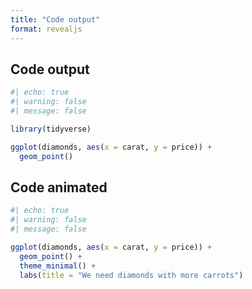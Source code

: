 ```yaml
---
title: "Code output"
format: revealjs
---
```


## Code output {auto-animate="true"}

```r
#| echo: true
#| warning: false
#| message: false 

library(tidyverse)

ggplot(diamonds, aes(x = carat, y = price)) +
  geom_point()
```

## Code animated {auto-animate="true"}


```r
#| echo: true
#| warning: false
#| message: false 

ggplot(diamonds, aes(x = carat, y = price)) +
  geom_point() +
  theme_minimal() +
  labs(title = "We need diamonds with more carrots")
```

